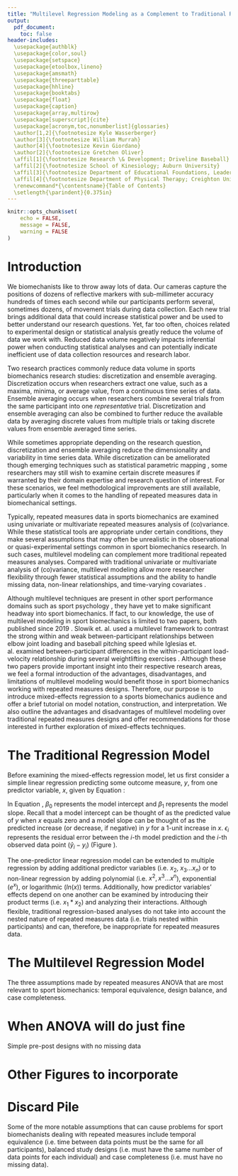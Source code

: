 ```yaml
---
title: "Multilevel Regression Modeling as a Complement to Traditional Repeated Measures Analysis of Variance in Sports Biomechanics Research"
output: 
  pdf_document:
    toc: false
header-includes:
  \usepackage{authblk}
  \usepackage{color,soul}
  \usepackage{setspace}
  \usepackage{etoolbox,lineno}
  \usepackage{amsmath}
  \usepackage{threeparttable}
  \usepackage{hhline}
  \usepackage{booktabs}
  \usepackage{float}
  \usepackage{caption}
  \usepackage{array,multirow}
  \usepackage[superscript]{cite}
  \usepackage[acronym,toc,nonumberlist]{glossaries} 
  \author[1,2]{\footnotesize Kyle Wasserberger}
  \author[3]{\footnotesize William Murrah}
  \author[4]{\footnotesize Kevin Giordano}
  \author[2]{\footnotesize Gretchen Oliver}
  \affil[1]{\footnotesize Research \& Development; Driveline Baseball}
  \affil[2]{\footnotesize School of Kinesiology; Auburn University}
  \affil[3]{\footnotesize Department of Educational Foundations, Leadership, \& Technology; Auburn University}
  \affil[4]{\footnotesize Department of Physical Therapy; Creighton University}
  \renewcommand*{\contentsname}{Table of Contents}
  \setlength{\parindent}{0.375in}
---
```


```r
knitr::opts_chunk$set(
	echo = FALSE,
	message = FALSE,
	warning = FALSE
)
```
\pagenumbering{gobble}
\begin{center}
Keywords: multilevel, hierarchical, longitudinal, growth curve
\end{center}

\newpage
\linenumbers
\begin{abstract}
\doublespacing
Multilevel modeling is a powerful, flexible, yet neglected analysis method in the sports biomechanics literature. In this paper, we hope to draw increased attention to this underused research tool and lobby for its increased adaptation when examining repeated measures biomechanics data. First, we introduce the rationale and approach underlying multilevel regression models. We then go through examples using simulated and real-world data to illustrate their potential application in sports biomechanics research. Lastly, we provide some recommendations, words of caution, and additional resources.
\end{abstract}

\newpage
\pagenumbering{arabic}
# Introduction
\doublespacing
We biomechanists like to throw away lots of data. Our cameras capture the positions of dozens of reflective markers with sub-millimeter accuracy hundreds of times each second while our participants perform several, sometimes dozens, of movement trials during data collection. Each new trial brings additional data that could increase statistical power and be used to better understand our research questions. Yet, far too often, choices related to experimental design or statistical analysis greatly reduce the volume of data we work with. Reduced data volume negatively impacts inferential power when conducting statistical analyses and can potentially indicate inefficient use of data collection resources and research labor.

Two research practices commonly reduce data volume in sports biomechanics research studies: discretization and ensemble averaging. Discretization occurs when researchers extract one value, such as a maxima, minima, or average value, from a continuous\footnote{Yes, yes, biomechanics time series data are limited to the measurement rate of the camera, force plate, etc... and not \textit{truly} continuous; but you get the point} time series of data. Ensemble averaging occurs when researchers combine several trials from the same participant into one *representative* trial. Discretization and ensemble averaging can also be combined to further reduce the available data by averaging discrete values from multiple trials or taking discrete values from ensemble averaged time series.

While sometimes appropriate depending on the research question, discretization and ensemble averaging reduce the dimensionality and variability in time series data. While discretization can be ameliorated though emerging techniques such as statistical parametric mapping \cite{pataky2019}, some researchers may still wish to examine certain discrete measures if warranted by their domain expertise and research question of interest. For these scenarios, we feel methodological improvements are still available, particularly when it comes to the handling of repeated measures data in biomechanical settings. 

Typically, repeated measures data in sports biomechanics are examined using univariate or multivariate repeated measures analysis of (co)variance. While these statistical tools are appropriate under certain conditions, they make several assumptions that may often be unrealistic in the observational or quasi-experimental settings common in sport biomechanics research. In such cases, multilevel modeling can complement more traditional repeated measures analyses. Compared with traditional univariate or multivariate analysis of (co)variance, multilevel modeling allow more researcher flexibility through fewer statistical assumptions and the ability to handle missing data, non-linear relationships, and time-varying covariates \cite{hox2017}.

Although multilevel techniques are present in other sport performance domains such as sport psychology \cite{beauchamp2005,benson2016,cornelius2007}, they have yet to make significant headway into sport biomechanics. If fact, to our knowledge, the use of multilevel modeling in sport biomechanics is limited to two papers, both published since 2019 \cite{slowik2019, iglesias2021}. Slowik et. al. used a multilevel framework to contrast the strong within and weak between-participant relationships between elbow joint loading and baseball pitching speed \cite{slowik2019} while Iglesias et. al. examined between-participant differences in the within-participant load-velocity relationship during several weightlifting exercises \cite{iglesias2021}. Although these two papers provide important insight into their respective research areas, we feel a formal introduction of the advantages, disadvantages, and limitations of multilevel modeling would benefit those in sport biomechanics working with repeated measures designs. Therefore, our purpose is to introduce mixed-effects regression to a sports biomechanics audience and offer a brief tutorial on model notation, construction, and interpretation. We also outline the advantages and disadvantages of multilevel modeling over traditional repeated measures designs and offer recommendations for those interested in further exploration of mixed-effects techniques.

# The Traditional Regression Model

Before examining the mixed-effects regression model, let us first consider a simple linear regression predicting some outcome measure, $y$, from one predictor variable, $x$, given by Equation \ref{eq:reg1}:

\begin{equation}
\hat{y}_{i}=\beta_{0}+\beta_{1}x_{i}+\epsilon_{i}
\label{eq:reg1}
\end{equation}

\noindent
In Equation \ref{eq:reg1}, $\beta_{0}$ represents the model intercept and $\beta_{1}$ represents the model slope. Recall that a model intercept can be thought of as the predicted value of $y$ when $x$ equals zero and a model slope can be thought of as the predicted increase (or decrease, if negative) in $y$ for a 1-unit increase in $x$. $\epsilon_{i}$ represents the residual error between the $i$-th model prediction and the $i$-th observed data point ($\hat{y}_{i}-y_{i}$) (Figure \ref{fig1}).

\begin{figure}
\centering
\captionsetup{width=0.6\textwidth}
\includegraphics[width=0.6\textwidth]{fig1.png}
\caption{Hypothetical Simple Regression}
\label{fig1}
\end{figure}

The one-predictor linear regression model can be extended to multiple regression by adding additional predictor variables (i.e. $x_{2}$, $x_{3}...x_{n}$) or to non-linear regression by adding polynomial (i.e. $x^{2}, x^{3}...x^{n}$), exponential ($e^{x}$), or logarithmic ($ln(x)$) terms. Additionally, how predictor variables' effects depend on one another can be examined by introducing their product terms (i.e. $x_{1}*x_{2}$) and analyzing their interactions. Although flexible, traditional regression-based analyses do not take into account the nested nature of repeated measures data (i.e. trials nested within participants) and can, therefore, be inappropriate for repeated measures data.

# The Multilevel Regression Model

The three assumptions made by repeated measures ANOVA that are most relevant to sport biomechanics: temporal equivalence, design balance, and case completeness.

# When ANOVA will do just fine

Simple pre-post designs with no missing data


# Other Figures to incorporate

\begin{figure}
\centering
\captionsetup{width=0.6\textwidth}
\includegraphics[width=0.6\textwidth]{rand_int.png}
\caption{Fictional multilevel model with random intercepts. Individual regression lines are parallel (equal slopes) but differ in their respective intercepts}
\label{fig-rand-int}
\end{figure}

\begin{figure}
\centering
\captionsetup{width=0.6\textwidth}
\includegraphics[width=0.6\textwidth]{rand_slope.png}
\caption{Fictional multilevel model with random slopes. Individual regression lines are not parallel (unequal slopes) but share a mutual intercept}
\label{fig-rand-slope}
\end{figure}

\begin{figure}
\centering
\captionsetup{width=0.6\textwidth}
\includegraphics[width=0.6\textwidth]{rand_int_slope.png}
\caption{Fictional multilevel model with random intercepts and slopes. Individual regression lines are not parallel and do not share a mutual intercept}
\label{fig-rand-int-slope}
\end{figure}

\begin{table}[H]
\begin{center}
\captionsetup{width=0.6\textwidth}
\begin{threeparttable}
\begin{tabular}{lrr}
\toprule
& \multicolumn{1}{c}{Traditional ANOVA} & \multicolumn{1}{c}{Mixed-Effects Regression} \\ 
\cline{2-3}
Problematic Assumption 1 & Boo & Yay \\
Questionable Assumption 2 & Not really & Definitely \\
Tricky Real-World Data Thing & No way, Jose & No big deal \\
\hhline{===}
\end{tabular}
\begin{tablenotes}[flushleft]
\scriptsize{\item this is my table caption you can cite stuff here too \cite{wasserberger2021}}
\end{tablenotes}
\caption{This will be the ANOVA/MLM comparison table used to emphasize how awesome mixed-effects modeling is}
\end{threeparttable}
\label{tbl:anova_mlm_comp}
\end{center}
\end{table}

# Discard Pile

Some of the more notable assumptions that can cause problems for sport biomechanists dealing with repeated measures include temporal equivalence (i.e. time between data points must be the same for all participants), balanced study designs (i.e. must have the same number of data points for each individual) and case completeness (i.e. must have no missing data).

<!----------------------------------------------------------References--->

\newpage
\singlespacing
\addcontentsline{toc}{section}{References}
\bibliographystyle{plain-custom}
\bibliography{mixeff_reg_sport_biomech}